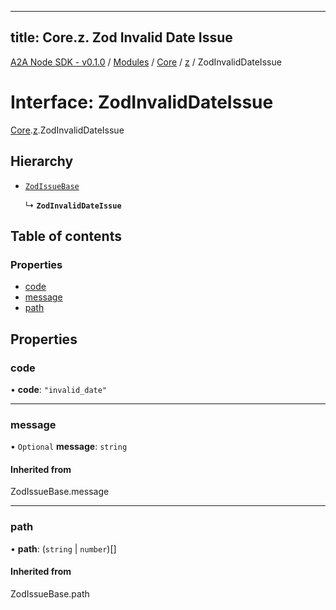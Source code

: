 
---
title: Core.z. Zod Invalid Date Issue
---

[A2A Node SDK - v0.1.0](/api-reference/README) / [Modules](/api-reference/modules) / [Core](/api-reference/modules/Core) / [z](/api-reference/modules/Core.z) / ZodInvalidDateIssue

# Interface: ZodInvalidDateIssue

[Core](/api-reference/modules/Core).[z](/api-reference/modules/Core.z).ZodInvalidDateIssue

## Hierarchy

- [`ZodIssueBase`](../modules/Core.z.md#zodissuebase)

  ↳ **`ZodInvalidDateIssue`**

## Table of contents

### Properties

- [code](Core.z.ZodInvalidDateIssue.md#code)
- [message](Core.z.ZodInvalidDateIssue.md#message)
- [path](Core.z.ZodInvalidDateIssue.md#path)

## Properties

### code

• **code**: ``"invalid_date"``

___

### message

• `Optional` **message**: `string`

#### Inherited from

ZodIssueBase.message

___

### path

• **path**: (`string` \| `number`)[]

#### Inherited from

ZodIssueBase.path
